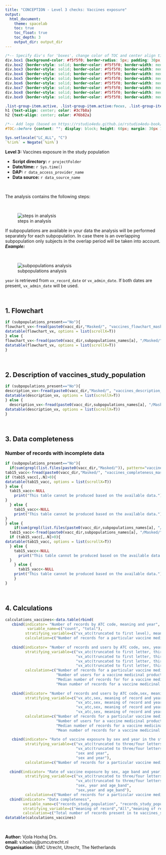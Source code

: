 ```yaml
---
title: "CONCEPTION - Level 3 checks: Vaccines exposure"
output: 
  html_document:
    theme: spacelab
    toc: true
    toc_float: true
    toc_depth: 3
    output_dir: output_dir
---
```


```css
/*-- Specify div's for 'boxes', change color of TOC and center align titles: --*/
div.box1 {background-color: #f5f5f0; border-radius: 5px; padding: 30px; margin-right: 0px}
div.box2 {border-style: solid; border-color: #f5f5f0; border-width: medium; border-radius: 30px; padding: 5px; margin-right: 0px}
div.box3 {border-style: solid; border-color: #f5f5f0; border-width: medium; border-radius: 30px; padding: 5px; margin-right: 0px}
div.box4 {border-style: solid; border-color: #f5f5f0; border-width: medium; border-radius: 30px; padding: 5px; margin-right: 0px}
div.box5 {border-style: solid; border-color: #f5f5f0; border-width: medium; border-radius: 30px; padding: 5px; margin-right: 0px}
div.box6 {border-style: solid; border-color: #f5f5f0; border-width: medium; border-radius: 30px; padding: 5px; margin-right: 0px}
div.box7 {border-style: solid; border-color: #f5f5f0; border-width: medium; border-radius: 30px; padding: 5px; margin-right: 0px}
div.box8 {border-style: solid; border-color: #f5f5f0; border-width: medium; border-radius: 30px; padding: 5px; margin-right: 0px}
div.box9 {border-style: solid; border-color: #f5f5f0; border-width: medium; border-radius: 30px; padding: 5px; margin-right: 0px}

.list-group-item.active, .list-group-item.active:focus, .list-group-item.active:hover {background-color: #76b82a; border-color: #76b82a}
h1 {text-align: center; color: #3c7b8a}
h2 {text-align: center; color: #76b82a}

/*-- Add logo (based on https://rstudio4edu.github.io/rstudio4edu-book/rmd-fancy.html): --*/
#TOC::before {content: ""; display: block; height: 60px; margin: 30px 10px 30px; background-image: url("conception_logo.png"); background-size: contain; background-position: center center; background-repeat: no-repeat}
```

```r
Sys.setlocale("LC_ALL", "C")
`%!in%` = Negate(`%in%`)
```

<div class = 'box1'>

**Level 3:** Vaccines exposure in the study population      

 - **Script directory:** `r projectFolder`
 - **Date/time:** `r Sys.time()`
 - **DAP:** `r data_access_provider_name`
 - **Data source:** `r data_source_name`

<br> 

The analysis contains the following steps:

<br>

![steps in analysis](vaccines_l3.png)

If subpopulations are available in your data the analysis will be performed separately for each subpopulation.
In case there is an overlapping subpopulation only subjects in the overlap period will be taken into account.
***Example:***

<br>

![subpopulations analysis](subpopulations.png)

`year` is retrieved from `vx_record_date` or `vx_admin_date`. If both dates are present, `vx_admin_date` will be used.

</div>

<br>

<div class = 'box2'>

## 1. Flowchart

```r
if (subpopulations_present=="No"){
flowchart_vx<-fread(paste0(vacc_dir,"Masked/", "vaccines_flowchart_masked.csv"))
datatable(flowchart_vx, options = list(scrollX=T))
} else {
flowchart_vx<-fread(paste0(vacc_dir,subpopulations_names[a], "/Masked/", subpopulations_names[a],"_vaccines_flowchart_masked.csv"))
datatable(flowchart_vx, options = list(scrollX=T))
}
```

</div>

<br>

<div class = 'box3'>

## 2. Description of vaccines_study_population

```r
if (subpopulations_present=="No"){
description_vx<-fread(paste0(vacc_dir,"Masked/", "vaccines_description_masked.csv"))
datatable(description_vx, options = list(scrollX=T))
} else {
  description_vx<-fread(paste0(vacc_dir,subpopulations_names[a], "/Masked/", subpopulations_names[a],"_vaccines_description_masked.csv"))
datatable(description_vx, options = list(scrollX=T))
}
```

</div>

<br>

<div class = 'box4'>

## 3. Data completeness

### Number of records with incomplete data

```r
if (subpopulations_present=="No"){
  if(sum(grepl(list.files(paste0(vacc_dir,"Masked/")), pattern="vaccines_completeness_masked.csv"))>0){
tab15_vacc<-fread(paste0(vacc_dir,"Masked/", "vaccines_completeness_masked.csv"))
if (tab15_vacc[,.N]>0){
datatable(tab15_vacc, options = list(scrollX=T))
} else {
  tab15_vacc<-NULL
    print("This table cannot be produced based on the available data.")
}
  } else {
    tab15_vacc<-NULL
    print("This table cannot be produced based on the available data.")
}
} else {
    if(sum(grepl(list.files(paste0(vacc_dir,subpopulations_names[a], "/Masked/")), pattern="vaccines_completeness_masked.csv"))>0){
  tab15_vacc<-fread(paste0(vacc_dir,subpopulations_names[a], "/Masked/", subpopulations_names[a],"_vaccines_completeness_masked.csv"))
  if (tab15_vacc[,.N]>0){
datatable(tab15_vacc, options = list(scrollX=T))
  } else {
    tab15_vacc<-NULL
      print("This table cannot be produced based on the available data.")
  }
    } else {
      tab15_vacc<-NULL
    print("This table cannot be produced based on the available data.")
    }
}
```

</div>

<br>

<div class = 'box5'>

## 4. Calculations


```r
calculations_vaccines<-data.table(rbind(
   cbind(indicator= "Number of records by ATC code, meaning and year",
          variable_name=c("count", "total"),
         stratifying_variable=c("vx_atc(truncated to first level), meaning of record and year", "vx_atc(truncated to first level), meaning of record and year"),
         calculation=c("Number of records for a particular vaccine medicinal group as defined by the first letter of the ATC code stratified by the meaning of the record and year", "Total number of records stratified by the meaning of the record and year")),
  
   cbind(indicator= "Number of records and users by ATC code, sex, year and meaning",           variable_name=c("no_records", "no_users", "median_records","mean_records"),
         stratifying_variable=c("vx_atc(truncated to first letter, third or fourth letter of the ATC code),sex, meaning of record and year",
                                "vx_atc(truncated to first letter, third or fourth letter of the ATC code),sex, meaning of record and year",
                                "vx_atc(truncated to first letter, third or fourth letter of the ATC code),sex, meaning of record and year",
                                "vx_atc(truncated to first letter, third or fourth letter of the ATC code),sex, meaning of record and year"),
         calculation=c("Number of records for a particular vaccine medicinal group as defined by the first, third or fourth letter of the ATC code stratified by sex, meaning of the record and year(if a vaccine medicinal product has an ATC code up to 3 letter then the atc_code_4 will show as N/A, same for ATC code up to one letter)",
                       "Number of users for a vaccine medicinal product with a particular ATC code as defined by the number of letters of the ATC code stratified by sex, meaning of the record and year", 
                       "Median number of records for for a vaccine medicinal product with a particular ATC code as defined by the number of letters of the ATC code stratified by sex, meaning of the record and year", 
                       "Mean number of records for a vaccine medicinal product with a particular ATC code as defined by the number of letters of the ATC code stratified by sex, meaning of the record and year")),
  
   cbind(indicator= "Number of records and users by ATC code,sex, meaning and year(atc code up to seven letters)",           variable_name=c("no_records", "no_users", "median_records","mean_records"),
         stratifying_variable=c("vx_atc,sex, meaning of record and year",
                                "vx_atc,sex, meaning of record and year",
                                "vx_atc,sex, meaning of record and year",
                                "vx_atc,sex, meaning of record and year"),
         calculation=c("Number of records for a particular vaccine medicinal group stratified by sex, meaning of the record and year", 
                       "Number of users for a vaccine medicinal product with a particular ATC code stratified by sex, meaning of the record and year", 
                       "Median number of records for a vaccine medicinal product stratified by sex, meaning of the record and year",
                       "Mean number of records for a vaccine medicinal product stratified by sex, meaning of the record and year")),
   
   cbind(indicator= "Rate of vaccine exposure by sex and year in the study population",           variable_name=c("no_records", "no_users","no_subjects","person_years"),
         stratifying_variable=c("vx_atc(truncated to three/four letters),sex and year",
                                "vx_atc(truncated to three/four letters),sex and year",
                                "sex and year",
                                "sex and year"),
         calculation=c("Number of records for a particular vaccine medicinal group in the study population by sex by year", "Number of users who are dispensed/prescribed a vaccine medicinal product stratified by sex in a particular year", "Number of subjects who are present(i.e. contribute to the person time) stratified by sex in a particular year", "Follow up time by year and sex")),
   
  cbind(indicator= "Rate of vaccine exposure by sex, age band and year)",           variable_name=c("no_records", "no_users","no_subjects","person_years"),
         stratifying_variable=c("vx_atc(truncated to three/four letters),sex, age_band and year",
                                "vx_atc(truncated to three/four letters),sex, age_band and year",
                                "sex, year and age_band",
                                "sex,year and age_band"),
         calculation=c("Number of records for a particular vaccine medicinal group in the study population by sex, year and age_band", "Number of users in the study population who are dispensed/prescribed a vaccine medicinal product by sex in a particular year and age_band", "Number of subjects in the study population who are present(i.e. contribute to the person time) by sex in a particular year and age_band", "Follow up time by sex, year and age_band")),
  cbind(indicator= "Data completeness", 
        variable_name=c("records_study_population", "records_study_population", "records_no_type", "records_no_type","records_no_dose","records_no_dose","records_no_manufacturer","records_no_manufacturer"),
        stratifying_variable=c("meaning of record","All","meaning of record","All","meaning of record","All","meaning of record","All"), 
        calculation=c("Total number of records present in te vaccines_study_population stratifed by meaning", "Total number of records present in te vaccines_study_population", "Number of records with missing vx_type when vx_atc is present stratified by meaning","Number of records with missing vx_type when vx_atc is present","Number of records with missing vx_dose when vx_atc is present stratified by meaning","Number of records with missing vx_dose when vx_atc is present","Number of records with missing vx_manufacturer when vx_atc is present stratified by meaning","Number of records with missing vx_manufacturer when vx_atc is present"))))
datatable(calculations_vaccines)
```

</div>

<br>

<div class = 'box9'>

**Author:** Vjola Hoxhaj Drs.   
**email:** v.hoxhaj@umcutrecht.nl   
**Organisation:** UMC Utrecht, Utrecht, The Netherlands   

</div>
